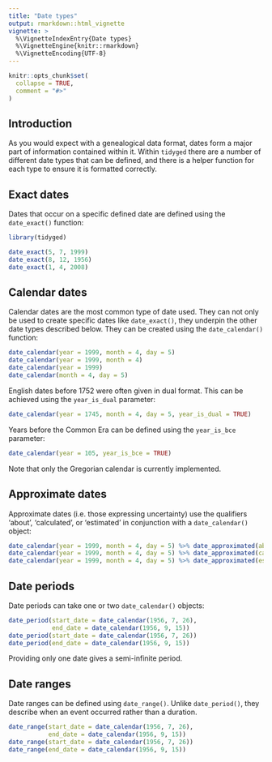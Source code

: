 ```yaml
---
title: "Date types"
output: rmarkdown::html_vignette
vignette: >
  %\VignetteIndexEntry{Date types}
  %\VignetteEngine{knitr::rmarkdown}
  %\VignetteEncoding{UTF-8}
---
```


```r
knitr::opts_chunk$set(
  collapse = TRUE,
  comment = "#>"
)
```

## Introduction

As you would expect with a genealogical data format, dates form a major part of information contained within it. Within `tidyged` there are a number of different date types that can be defined, and there is a helper function for each type to ensure it is formatted correctly.

## Exact dates

Dates that occur on a specific defined date are defined using the `date_exact()` function:

```r
library(tidyged)

date_exact(5, 7, 1999)
date_exact(8, 12, 1956)
date_exact(1, 4, 2008)
```

## Calendar dates

Calendar dates are the most common type of date used. They can not only be used to create specific dates like `date_exact()`, they underpin the other date types described below. They can be created using the `date_calendar()` function:

```r
date_calendar(year = 1999, month = 4, day = 5)
date_calendar(year = 1999, month = 4)
date_calendar(year = 1999)
date_calendar(month = 4, day = 5)
```

English dates before 1752 were often given in dual format. This can be achieved using the `year_is_dual` parameter:

```r
date_calendar(year = 1745, month = 4, day = 5, year_is_dual = TRUE)
```

Years before the Common Era can be defined using the `year_is_bce` parameter:

```r
date_calendar(year = 105, year_is_bce = TRUE)
```

Note that only the Gregorian calendar is currently implemented.

## Approximate dates

Approximate dates (i.e. those expressing uncertainty) use the qualifiers 'about', 'calculated', or 'estimated' in conjunction with a `date_calendar()` object:

```r
date_calendar(year = 1999, month = 4, day = 5) %>% date_approximated(about = TRUE)
date_calendar(year = 1999, month = 4, day = 5) %>% date_approximated(calc = TRUE)
date_calendar(year = 1999, month = 4, day = 5) %>% date_approximated(est = TRUE)
```


## Date periods

Date periods can take one or two `date_calendar()` objects:

```r
date_period(start_date = date_calendar(1956, 7, 26),
            end_date = date_calendar(1956, 9, 15))
date_period(start_date = date_calendar(1956, 7, 26))
date_period(end_date = date_calendar(1956, 9, 15))
```

Providing only one date gives a semi-infinite period.


## Date ranges

Date ranges can be defined using `date_range()`. Unlike `date_period()`, they describe when an event occurred rather than a duration.

```r
date_range(start_date = date_calendar(1956, 7, 26),
           end_date = date_calendar(1956, 9, 15))
date_range(start_date = date_calendar(1956, 7, 26))
date_range(end_date = date_calendar(1956, 9, 15))
```


